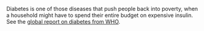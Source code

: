 Diabetes is one of those diseases that push people back into poverty, when a household might have to spend their entire budget on expensive insulin. See the [global report on diabetes from WHO](http://www.who.int/diabetes/global-report/en/).